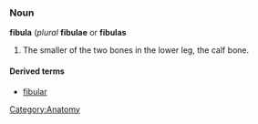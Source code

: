 {{wikipedia}}
===Noun===
'''fibula''' (''plural'' '''fibulae''' or '''fibulas'''

#The smaller of the two bones in the lower leg, the calf bone.

====Derived terms====
*[[fibular]]

[[Category:Anatomy]]